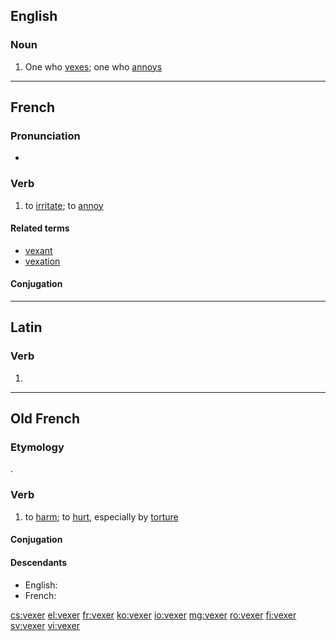 ==English==

===Noun===
{{en-noun}}

# One who [[vex]]es; one who [[annoy]]s

----

==French==

===Pronunciation===
* {{IPA|/vɛk.se/|lang=fr}}

===Verb===
{{fr-verb}}

# to [[irritate]]; to [[annoy]]

====Related terms====
* [[vexant]]
* [[vexation]]

====Conjugation====
{{fr-conj-er|vex|avoir}}

----

==Latin==

===Verb===
{{la-verb-form|vēxer}}

# {{conjugation of|vexo|vēxō|1|s|pres|pass|sub|lang=la}}

----

==Old French==

===Etymology===
{{etyl|la|fro}} {{term|vexo|vēxō|lang=la}}.

===Verb===
{{head|fro|verb}}

# to [[harm]]; to [[hurt]], especially by [[torture]]

====Conjugation====
{{fro-conj-er-e|vex}}

====Descendants====
* English: {{l|en|vex}} {{qualifier|borrowed into Middle English}}
* French: {{l|fr|vexer}}

[[cs:vexer]]
[[el:vexer]]
[[fr:vexer]]
[[ko:vexer]]
[[io:vexer]]
[[mg:vexer]]
[[ro:vexer]]
[[fi:vexer]]
[[sv:vexer]]
[[vi:vexer]]